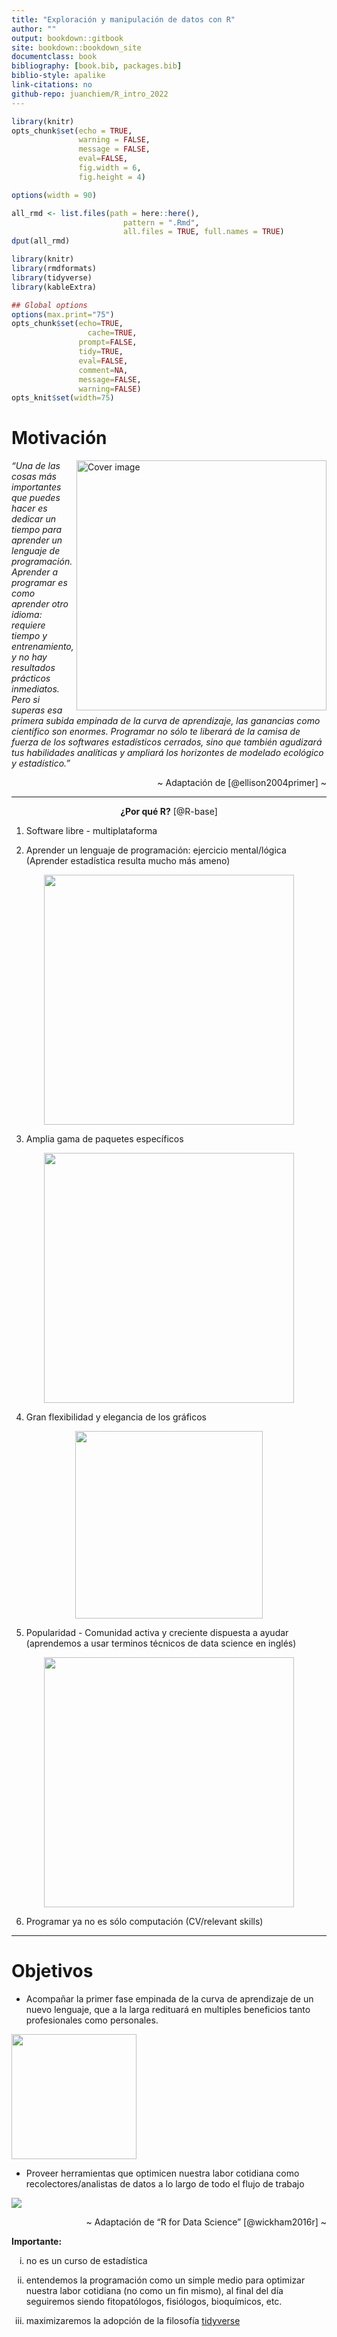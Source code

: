 ```yaml
--- 
title: "Exploración y manipulación de datos con R"
author: ""
output: bookdown::gitbook
site: bookdown::bookdown_site
documentclass: book
bibliography: [book.bib, packages.bib]
biblio-style: apalike
link-citations: no
github-repo: juanchiem/R_intro_2022
---
```


```r
library(knitr)
opts_chunk$set(echo = TRUE, 
               warning = FALSE, 
               message = FALSE, 
               eval=FALSE, 
               fig.width = 6,
               fig.height = 4)

options(width = 90)

all_rmd <- list.files(path = here::here(), 
                         pattern = ".Rmd", 
                         all.files = TRUE, full.names = TRUE)
dput(all_rmd) 
```

```r
library(knitr)
library(rmdformats)
library(tidyverse)
library(kableExtra)

## Global options
options(max.print="75")
opts_chunk$set(echo=TRUE,
	             cache=TRUE,
               prompt=FALSE,
               tidy=TRUE,
               eval=FALSE,
               comment=NA,
               message=FALSE,
               warning=FALSE)
opts_knit$set(width=75)
```

# Motivación {-}

<img src="fig/top1.png" width="400" height="400" align="right" alt="Cover image" />

*"Una de las cosas más importantes que puedes hacer es dedicar un tiempo para aprender un lenguaje de programación. Aprender a programar es como aprender otro idioma: requiere tiempo y entrenamiento, y no hay resultados prácticos inmediatos. Pero si superas esa primera subida empinada de la curva de aprendizaje, las ganancias como científico son enormes. Programar no sólo te liberará de la camisa de fuerza de los softwares estadísticos cerrados, sino que también agudizará tus habilidades analíticas y ampliará los horizontes de modelado ecológico y estadístico.”*

<div style="text-align: right">  ~ Adaptación de [@ellison2004primer] ~ </div>

---

<div style="text-align: center">
<b>¿Por qué R?</b> [@R-base]
</div>


1. Software libre - multiplataforma

2. Aprender un lenguaje de programación: ejercicio mental/lógica (Aprender estadística resulta mucho más ameno)

<center>
![](fig/pregunta_respuesta.jpg){width=400px}
</center>

3. Amplia gama de paquetes específicos

<center>
![](fig/pckgs.jpg){width=400px}
</center>

4. Gran flexibilidad y elegancia de los gráficos

 <center>
![](fig/images.jpeg){width=300px}
</center>

5. Popularidad - Comunidad activa y creciente dispuesta a ayudar (aprendemos a usar terminos técnicos de data science en inglés)
 
 <center>
![](fig/door.jpeg){width=400px}
</center>

6. Programar ya no es sólo computación (CV/relevant skills) 

---

# Objetivos {-}

* Acompañar la primer fase empinada de la curva de aprendizaje de un nuevo lenguaje, que a la larga redituará en multiples beneficios tanto profesionales como personales. 

![](fig/learn.png){width=200px}


* Proveer herramientas que optimicen nuestra labor cotidiana como recolectores/analistas de datos a lo largo de todo el flujo de trabajo 

![](fig/workflow.jpg) 

<div style="text-align: right">  ~ Adaptación de "R for Data Science" [@wickham2016r] ~ </div>

**Importante:** 

i) no es un curso de estadística

ii) entendemos la programación como un simple medio para optimizar nuestra labor cotidiana (no como un fin mismo), al final del día seguiremos siendo fitopatólogos, fisiólogos,  bioquímicos, etc.

iii) maximizaremos la adopción de la filosofía [tidyverse](https://www.tidyverse.org/) 
